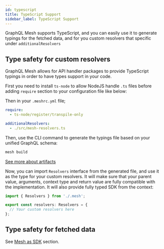```yaml
---
id: typescript
title: TypeScript Support
sidebar_label: TypeScript Support
---
```


GraphQL Mesh supports TypeScript, and you can easily use it to generate typings for the fetched data, and for you custom resolvers that specific under `additionalResolvers`

## Type safety for custom resolvers

GraphQL Mesh allows for API handler packages to provide TypeScript typings in order to have types support in your code.

First you need to install `ts-node` to allow NodeJS handle `.ts` files before adding `require` section to your configuration file like below:

<PackageInstall packages="ts-node" />

Then in your `.meshrc.yml` file;
```yaml
require:
  - ts-node/register/transpile-only

additionalResolvers:
  - ./src/mesh-resolvers.ts
```

Then, use the CLI command to generate the typings file based on your unified GraphQL schema:
```sh
mesh build
```

[See more about artifacts](/docs/recipes/build-mesh-artifacts)

Now, you can import `Resolvers` interface from the generated file, and use it as the type for your custom resolvers. It will make sure that your parent value, arguments, context type and return value are fully compatible with the implementation. It will also provide fully typed SDK from the context:

```ts
import { Resolvers } from './.mesh';

export const resolvers: Resolvers = {
  // Your custom resolvers here
};
```


## Type safety for fetched data

See [Mesh as SDK](/docs/recipes/as-sdk) section.
